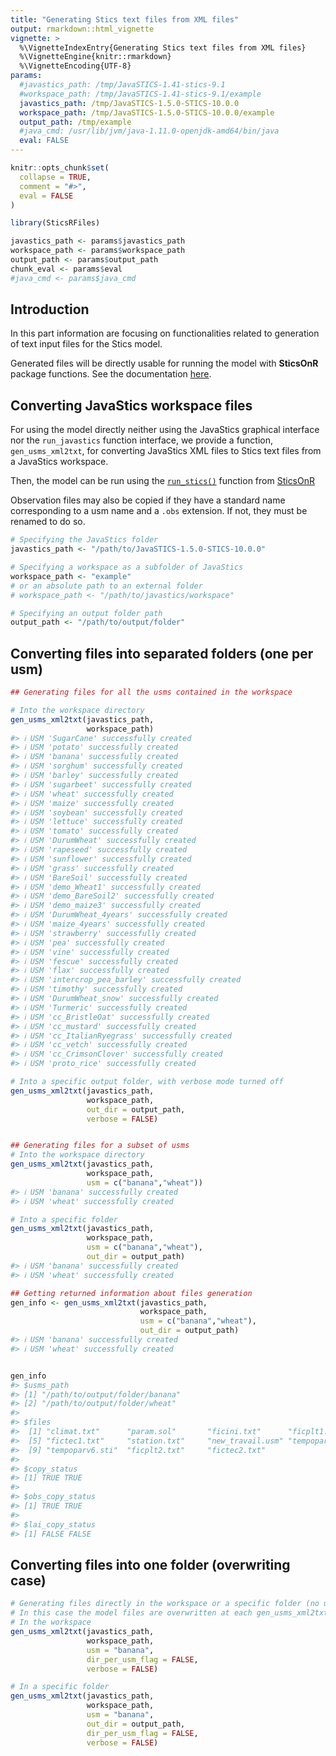 ```yaml
---
title: "Generating Stics text files from XML files"
output: rmarkdown::html_vignette
vignette: >
  %\VignetteIndexEntry{Generating Stics text files from XML files}
  %\VignetteEngine{knitr::rmarkdown}
  %\VignetteEncoding{UTF-8}
params:
  #javastics_path: /tmp/JavaSTICS-1.41-stics-9.1
  #workspace_path: /tmp/JavaSTICS-1.41-stics-9.1/example
  javastics_path: /tmp/JavaSTICS-1.5.0-STICS-10.0.0
  workspace_path: /tmp/JavaSTICS-1.5.0-STICS-10.0.0/example
  output_path: /tmp/example
  #java_cmd: /usr/lib/jvm/java-1.11.0-openjdk-amd64/bin/java
  eval: FALSE
---
```


```r
knitr::opts_chunk$set(
  collapse = TRUE,
  comment = "#>",
  eval = FALSE
)
```

```r
library(SticsRFiles)
```


```r
javastics_path <- params$javastics_path
workspace_path <- params$workspace_path
output_path <- params$output_path
chunk_eval <- params$eval
#java_cmd <- params$java_cmd
```

## Introduction

In this part information are focusing on functionalities related to generation of text input files for the Stics model.

Generated files will be directly usable for running the model with **SticsOnR** package functions. See the documentation [here](https://sticsrpacks.github.io/SticsOnR).

## Converting JavaStics workspace files
For using the model directly neither using the JavaStics graphical interface nor the `run_javastics` function interface, we provide a function, `gen_usms_xml2txt`, for converting JavaStics XML files to Stics text files from a JavaStics workspace. 

Then, the model can be run using the [`run_stics()`](https://sticsrpacks.github.io/SticsOnR/reference/run_stics.html) function from [SticsOnR](https://sticsrpacks.github.io/SticsOnR/index.html)

Observation files may also be copied if they have a standard name corresponding to a usm name and a `.obs` extension. If not, they must be renamed to do so.

```r
# Specifying the JavaStics folder
javastics_path <- "/path/to/JavaSTICS-1.5.0-STICS-10.0.0"

# Specifying a workspace as a subfolder of JavaStics 
workspace_path <- "example"
# or an absolute path to an external folder
# workspace_path <- "/path/to/javastics/workspace"

# Specifying an output folder path 
output_path <- "/path/to/output/folder"

```

## Converting files into separated folders (one per usm)
```r
## Generating files for all the usms contained in the workspace

# Into the workspace directory
gen_usms_xml2txt(javastics_path, 
                 workspace_path)
#> ℹ USM 'SugarCane' successfully created
#> ℹ USM 'potato' successfully created
#> ℹ USM 'banana' successfully created
#> ℹ USM 'sorghum' successfully created
#> ℹ USM 'barley' successfully created
#> ℹ USM 'sugarbeet' successfully created
#> ℹ USM 'wheat' successfully created
#> ℹ USM 'maize' successfully created
#> ℹ USM 'soybean' successfully created
#> ℹ USM 'lettuce' successfully created
#> ℹ USM 'tomato' successfully created
#> ℹ USM 'DurumWheat' successfully created
#> ℹ USM 'rapeseed' successfully created
#> ℹ USM 'sunflower' successfully created
#> ℹ USM 'grass' successfully created
#> ℹ USM 'BareSoil' successfully created
#> ℹ USM 'demo_Wheat1' successfully created
#> ℹ USM 'demo_BareSoil2' successfully created
#> ℹ USM 'demo_maize3' successfully created
#> ℹ USM 'DurumWheat_4years' successfully created
#> ℹ USM 'maize_4years' successfully created
#> ℹ USM 'strawberry' successfully created
#> ℹ USM 'pea' successfully created
#> ℹ USM 'vine' successfully created
#> ℹ USM 'fescue' successfully created
#> ℹ USM 'flax' successfully created
#> ℹ USM 'intercrop_pea_barley' successfully created
#> ℹ USM 'timothy' successfully created
#> ℹ USM 'DurumWheat_snow' successfully created
#> ℹ USM 'Turmeric' successfully created
#> ℹ USM 'cc_BristleOat' successfully created
#> ℹ USM 'cc_mustard' successfully created
#> ℹ USM 'cc_ItalianRyegrass' successfully created
#> ℹ USM 'cc_vetch' successfully created
#> ℹ USM 'cc_CrimsonClover' successfully created
#> ℹ USM 'proto_rice' successfully created

```

```r

# Into a specific output folder, with verbose mode turned off
gen_usms_xml2txt(javastics_path, 
                 workspace_path,
                 out_dir = output_path,
                 verbose = FALSE)


## Generating files for a subset of usms
# Into the workspace directory
gen_usms_xml2txt(javastics_path, 
                 workspace_path, 
                 usm = c("banana","wheat"))
#> ℹ USM 'banana' successfully created
#> ℹ USM 'wheat' successfully created

# Into a specific folder
gen_usms_xml2txt(javastics_path,
                 workspace_path, 
                 usm = c("banana","wheat"),
                 out_dir = output_path)
#> ℹ USM 'banana' successfully created
#> ℹ USM 'wheat' successfully created

```

```r
## Getting returned information about files generation
gen_info <- gen_usms_xml2txt(javastics_path,
                             workspace_path,
                             usm = c("banana","wheat"),
                             out_dir = output_path)
#> ℹ USM 'banana' successfully created
#> ℹ USM 'wheat' successfully created


gen_info
#> $usms_path
#> [1] "/path/to/output/folder/banana"
#> [2] "/path/to/output/folder/wheat" 
#> 
#> $files
#>  [1] "climat.txt"      "param.sol"       "ficini.txt"      "ficplt1.txt"    
#>  [5] "fictec1.txt"     "station.txt"     "new_travail.usm" "tempopar.sti"   
#>  [9] "tempoparv6.sti"  "ficplt2.txt"     "fictec2.txt"    
#> 
#> $copy_status
#> [1] TRUE TRUE
#> 
#> $obs_copy_status
#> [1] TRUE TRUE
#> 
#> $lai_copy_status
#> [1] FALSE FALSE
```

## Converting files into one folder (overwriting case) 
```r
# Generating files directly in the workspace or a specific folder (no usm sub-folder) 
# In this case the model files are overwritten at each gen_usms_xml2txt call !
# In the workspace
gen_usms_xml2txt(javastics_path,
                 workspace_path,
                 usm = "banana",
                 dir_per_usm_flag = FALSE,
                 verbose = FALSE)

# In a specific folder
gen_usms_xml2txt(javastics_path,
                 workspace_path,
                 usm = "banana", 
                 out_dir = output_path,
                 dir_per_usm_flag = FALSE,
                 verbose = FALSE)


```
